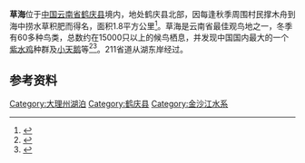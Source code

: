 {{Otheruses|草海|other=贵州省得同名湖泊}}
{{Infobox_lake
 |湖泊名稱 =草海
 |湖泊照片 = 
 |湖泊照片標題 = 
 |測深圖 =
 |測深圖標題 =
 |湖泊所在地 = [[中国|中国]][[云南|云南]]
 |座標 = {{coord |26|36|N|100|10.5|E|display=inline,title|scale:500000_type:waterbody_region:CN}}
 |湖泊類別 = 淡水湖
 |流入 = 
 |流出 =
 |集水區面積 =
 |集水區國家 ={{PRC}}
 |湖泊長度 = 2.5公里
 |湖泊闊度 = 0.7公里
 |湖泊面積 = 1.8平方公里
 |平均深度 = 
 |最深深度 =
 |水體體積 = 
 |湖水停留時間 =
 |湖岸線長度 = 
 |海拔高度 =
 |湖中島嶼 =
 |湖邊城鎮 =[[草海镇_(鹤庆县)|草海镇]]
}}
{{Location map
 |China Yunnan
 |mark=<!--dot-->Blue pog.svg
 |lat_deg=26|lat_min=36
 |lon_deg=100|lon_min=10.5
 |caption=草海在[[云南|云南]]的位置。
 |position=right
 |width=240
 |float=right
}}
'''草海'''位于[[中国|中国]][[云南省|云南省]][[鹤庆县|鹤庆县]]境内，地处鹤庆县北部，因每逢秋季周围村民撑木舟到海中捞水草积肥而得名，面积1.8平方公里<ref>{{cite book zh |author=王苏民 窦鸿身 |title=中国湖泊志 |format=M |edition=1 |location=北京 |publisher=科学出版社 |date=1998|pages=561 |id= ISBN 7-03-006706-1}}</ref>。草海是云南省最佳观鸟地之一，冬季有60多种鸟类，总数约在15000只以上的候鸟栖息，并发现中国国内最大的一个[[紫水鸡|紫水鸡]]种群及[[小天鹅|小天鹅]]等<ref>{{cite web | language = zh-cn | publisher = 中国新闻网 | title = 云南侨乡鹤庆县草海湿地成“观鸟天堂” | url = http://www.chinanews.com/qxcz/2011/11-04/3438874.shtml | date = 2011-11-04 | accessdate = 2011-11-25 | archive-date = 2011-11-07 | archive-url = https://web.archive.org/web/20111107130226/http://www.chinanews.com/qxcz/2011/11-04/3438874.shtml | dead-url = no }}</ref><ref>{{cite web| language =zh-cn| publisher =新华网云南频道| title =鹤庆草海湿地首次发现小天鹅| url =http://www.yn.xinhuanet.com/newscenter/2010-12/22/content_21695867.htm| date =2010-12-22| accessdate =2011-11-25| deadurl =yes| archiveurl =https://web.archive.org/web/20130801080738/http://www.yn.xinhuanet.com/newscenter/2010-12/22/content_21695867.htm| archivedate =2013-08-01}}</ref>。211省道从湖东岸经过。
==参考资料==
{{reflist}}

[[Category:大理州湖泊|Category:大理州湖泊]]
[[Category:鹤庆县|Category:鹤庆县]]
[[Category:金沙江水系|Category:金沙江水系]]